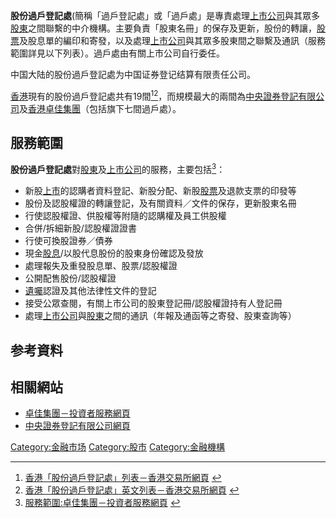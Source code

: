 {{Expert|time=2015-12-14T03:49:27+00:00}}

'''股份過戶登記處'''(簡稱「過戶登記處」或「過戶處」是專責處理[[上市公司|上市公司]]與其眾多[[股東|股東]]之間聯繫的中介機構。主要負責「股東名冊」的保存及更新，股份的轉讓，[[股票|股票]]及股息單的編印和寄發，以及處理[[上市公司|上市公司]]與其眾多股東間之聯繫及通訊（服務範圍詳見以下列表）。過戶處由有關上市公司自行委任。

中国大陆的股份過戶登記處为中国证券登记结算有限责任公司。

[[香港|香港]]現有的股份過戶登記處共有19間<ref>[http://www.hkex.com.hk/markdata/markstat/rpt_registrars_c.html 香港「股份過戶登記處」列表－香港交易所網頁] {{webarchive|url=https://web.archive.org/web/20080221000906/http://www.hkex.com.hk/markdata/markstat/rpt_registrars_c.html |date=2008-02-21 }}</ref><ref>[http://www.hkex.com.hk/markdata/markstat/rpt_registrars.html  香港「股份過戶登記處」英文列表－香港交易所網頁] {{webarchive|url=https://web.archive.org/web/20080219223123/http://www.hkex.com.hk/markdata/markstat/rpt_registrars.html |date=2008-02-19 }}</ref>，而規模最大的兩間為[[中央證券登記有限公司|中央證券登記有限公司]]及[[卓佳集團|香港卓佳集團]]（包括旗下七間過戶處）。

== 服務範圍 ==
'''股份過戶登記處'''對[[股東|股東]]及[[上市公司|上市公司]]的服務，主要包括<ref>[http://www.tricoris.com/Tricoris/html/service.htm 服務範圍:卓佳集團－投資者服務網頁] {{webarchive|url=https://web.archive.org/web/20160304132927/http://www.tricoris.com/Tricoris/html/service.htm |date=2016-03-04 }}</ref>：
*新股[[上市|上市]]的認購者資料登記、新股分配、新股[[股票|股票]]及退款支票的印發等
*股份及認股權證的轉讓登記，及有關資料／文件的保存，更新股東名冊
*行使認股權證、供股權等附隨的認購權及員工供股權
*合併/拆細新股/認股權證證書
*行使可換股證券／債券
*現金[[股息|股息]]/以股代息股份的股東身份確認及發放
*處理報失及重發股息單、股票/認股權證
*公開配售股份/認股權證
*[[遺囑|遺囑]]認證及其他法律性文件的登記
*接受公眾查閱，有關上市公司的股東登記冊/認股權證持有人登記冊
*處理[[上市公司|上市公司]]與[[股東|股東]]之間的通訊（年報及通函等之寄發、股東查詢等）

==参考資料==
{{reflist}}

==相關網站==
*[https://web.archive.org/web/20080315130303/http://www.tricoris.com/Tricoris/html/index.htm 卓佳集團－投資者服務網頁]
*[http://www-uk.computershare.com/Default.asp?bhjs=1&fla=1&cc=HK&lang=ZH-CN 中央證券登記有限公司網頁]

[[Category:金融市场|Category:金融市场]]
[[Category:股市|Category:股市]]
[[Category:金融機構|Category:金融機構]]